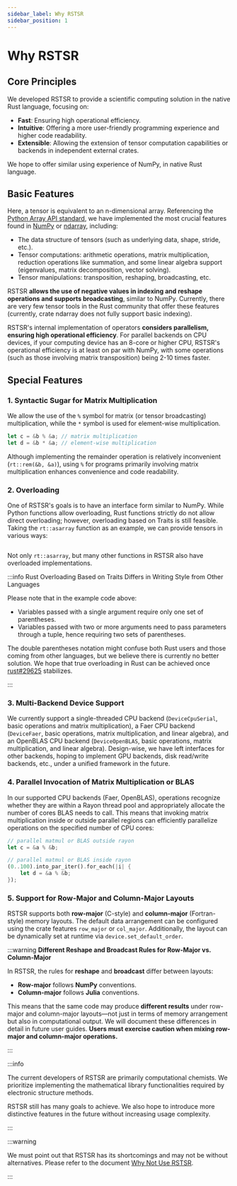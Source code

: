 ```yaml
---
sidebar_label: Why RSTSR
sidebar_position: 1
---
```


# Why RSTSR

## Core Principles

We developed RSTSR to provide a scientific computing solution in the native Rust language, focusing on:
- **Fast**: Ensuring high operational efficiency.
- **Intuitive**: Offering a more user-friendly programming experience and higher code readability.
- **Extensible**: Allowing the extension of tensor computation capabilities or backends in independent external crates.

We hope to offer similar using experience of NumPy, in native Rust language.

## Basic Features

Here, a tensor is equivalent to an n-dimensional array. Referencing the [Python Array API standard](https://data-apis.org/array-api/latest/), we have implemented the most crucial features found in [NumPy](https://numpy.org/) or [ndarray](https://github.com/rust-ndarray/ndarray/), including:
- The data structure of tensors (such as underlying data, shape, stride, etc.).
- Tensor computations: arithmetic operations, matrix multiplication, reduction operations like summation, and some linear algebra support (eigenvalues, matrix decomposition, vector solving).
- Tensor manipulations: transposition, reshaping, broadcasting, etc.

RSTSR **allows the use of negative values in indexing and reshape operations and supports broadcasting**, similar to NumPy. Currently, there are very few tensor tools in the Rust community that offer these features (currently, crate ndarray does not fully support basic indexing).

RSTSR's internal implementation of operators **considers parallelism, ensuring high operational efficiency**. For parallel backends on CPU devices, if your computing device has an 8-core or higher CPU, RSTSR's operational efficiency is at least on par with NumPy, with some operations (such as those involving matrix transposition) being 2-10 times faster.

## Special Features

### 1. Syntactic Sugar for Matrix Multiplication

We allow the use of the `%` symbol for matrix (or tensor broadcasting) multiplication, while the `*` symbol is used for element-wise multiplication.

```rust
let c = &b % &a; // matrix multiplication
let d = &b * &a; // element-wise multiplication
```
Although implementing the remainder operation is relatively inconvenient (`rt::rem(&b, &a)`), using `%` for programs primarily involving matrix multiplication enhances convenience and code readability.

### 2. Overloading

One of RSTSR's goals is to have an interface form similar to NumPy. While Python functions allow overloading, Rust functions strictly do not allow direct overloading; however, overloading based on Traits is still feasible. Taking the `rt::asarray` function as an example, we can provide tensors in various ways:

```rust file=../listings/features-default/tests/why_rstsr.rs anchor=asarray_override
```

Not only `rt::asarray`, but many other functions in RSTSR also have overloaded implementations.

:::info Rust Overloading Based on Traits Differs in Writing Style from Other Languages

Please note that in the example code above:
- Variables passed with a single argument require only one set of parentheses.
- Variables passed with two or more arguments need to pass parameters through a tuple, hence requiring two sets of parentheses.

The double parentheses notation might confuse both Rust users and those coming from other languages, but we believe there is currently no better solution. We hope that true overloading in Rust can be achieved once [rust#29625](https://github.com/rust-lang/rust/issues/29625) stabilizes.

:::

### 3. Multi-Backend Device Support

We currently support a single-threaded CPU backend (`DeviceCpuSerial`, basic operations and matrix multiplication), a Faer CPU backend (`DeviceFaer`, basic operations, matrix multiplication, and linear algebra), and an OpenBLAS CPU backend (`DeviceOpenBLAS`, basic operations, matrix multiplication, and linear algebra). Design-wise, we have left interfaces for other backends, hoping to implement GPU backends, disk read/write backends, etc., under a unified framework in the future.

### 4. Parallel Invocation of Matrix Multiplication or BLAS

In our supported CPU backends (Faer, OpenBLAS), operations recognize whether they are within a Rayon thread pool and appropriately allocate the number of cores BLAS needs to call. This means that invoking matrix multiplication inside or outside parallel regions can efficiently parallelize operations on the specified number of CPU cores:
```rust
// parallel matmul or BLAS outside rayon
let c = &a % &b;

// parallel matmul or BLAS inside rayon
(0..100).into_par_iter().for_each(|i| {
    let d = &a % &b;
});
```

### 5. Support for Row-Major and Column-Major Layouts  

RSTSR supports both **row-major** (C-style) and **column-major** (Fortran-style) memory layouts. The default data arrangement can be configured using the crate features `row_major` or `col_major`. Additionally, the layout can be dynamically set at runtime via `device.set_default_order`.  

:::warning **Different Reshape and Broadcast Rules for Row-Major vs. Column-Major**  

In RSTSR, the rules for **reshape** and **broadcast** differ between layouts:  
- **Row-major** follows **NumPy** conventions.  
- **Column-major** follows **Julia** conventions.  

This means that the same code may produce **different results** under row-major and column-major layouts—not just in terms of memory arrangement but also in computational output. We will document these differences in detail in future user guides. **Users must exercise caution when mixing row-major and column-major operations.**  

:::

:::info

The current developers of RSTSR are primarily computational chemists. We prioritize implementing the mathematical library functionalities required by electronic structure methods.

RSTSR still has many goals to achieve. We also hope to introduce more distinctive features in the future without increasing usage complexity.

:::

:::warning

We must point out that RSTSR has its shortcomings and may not be without alternatives. Please refer to the document [Why Not Use RSTSR](warning.mdx).

:::
